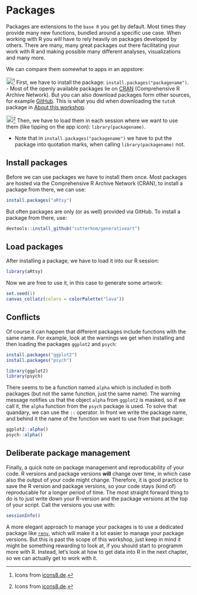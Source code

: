 # Packages

Packages are extensions to the `base R` you get by default. Most times they provide many new functions, bundled around a specific use case.
When working with R you will have to rely heavily on packages developed by others. 
There are many, many great packages out there facilitating your work with R and making possible many different analyses, visualizations and many more.  

We can compare them somewhat to apps in an appstore:

![](./pictures/playstore.png){width="19"}[^packages-1] First, we have to install the package: `install.packages("packagename")`. - Most of the openly available packages lie on [CRAN](https://cran.r-project.org/) (Comprehensive R Archive Network). But you can also download packages form other sources, for example [GitHub](https://github.com/). This is what you did when downloading the `tutoR` package in [About this workshop](setup.qmd#about-this-workshop).

[^packages-1]: Icons from [icons8.de](https://icons8.de).

![](./pictures/app.png){width="19"}[^packages-2] Then, we have to load them in each session where we want to use them (like tipping on the app icon): `library(packagename)`.

[^packages-2]: Icons from [icons8.de](https://icons8.de).

-   Note that in `install.packages("packagename")` we have to put the package into quotation marks, when calling `library(packagename)` not.

## Install packages

Before we can use packages we have to install them once. 
Most packages are hosted via the Comprehensive R Archive Network (CRAN), to install a package from there, we can use:
```r
install.packages("aRtsy")
```

But often packages are only (or as well) provided via GitHub. To install a package from there, use:
```r
devtools::install_github("cutterkom/generativeart")
```

## Load packages
After installing a package, we have to load it into our R session:
```r
library(aRtsy)
```

Now we are free to use it, in this case to generate some artwork:
```r
set.seed(1)
canvas_collatz(colors = colorPalette("lava"))
```

## Conflicts
Of course it can happen that different packages include functions with the same name. 
For example, look at the warnings we get when installing and then loading the packages `ggplot2` and `psych`:

```r
install.packages("ggplot2")
install.packages("psych")

library(ggplot2)
library(psych)
```

There seems to be a function named `alpha` which is included in both packages (but not the same function, just the same name). 
The warning message notifies us that the object `alpha` from `ggplot2` is masked, so if we call it, the `alpha` function from the `psych` package is used. 
To solve that quandary, we can use the `::` operator. In front we write the package name, and behind it the name of the function we want to use from that package:

```r
ggplot2::alpha()
psych::alpha()
```

## Deliberate package management
Finally, a quick note on package management and reproducability of your code. 
R versions and package versions **will** change over time, in which case also the output of your code might change.
Therefore, it is good practice to save the R version and package versions, so your code stays (kind of) reproducable for a longer period of time.
The most straight forward thing to do is to just write down your R-version and the package versions at the top of your script. 
Call the versions you use with:
```r
sessionInfo()
```

A more elegant approach to manage your packages is to use a dedicated package like [`renv`](https://rstudio.github.io/renv/articles/renv.html), which will make it a lot easier to manage your package versions. But this is past the scope of this workshop, just keep in mind it might be something rewarding to look at, if you should start to programm more with R. 
Instead, let's look at how to get data into R in the next chapter, so we can actually get to work with it. 

